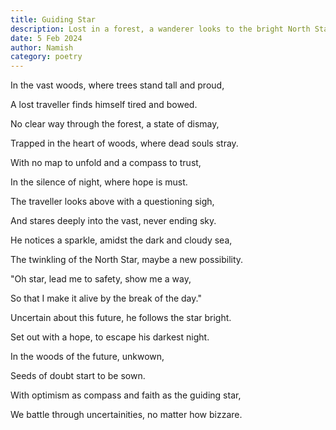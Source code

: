 ```yaml
---
title: Guiding Star
description: Lost in a forest, a wanderer looks to the bright North Star for hope, unveiling the secrets of finding optimism in the mysterious journey of life.
date: 5 Feb 2024
author: Namish 
category: poetry
---
```


In the vast woods, where trees stand tall and proud,

A lost traveller finds himself tired and bowed.

No clear way through the forest, a state of dismay,

Trapped in the heart of woods, where dead souls stray.

With no map to unfold and a compass to trust,

In the silence of night, where hope is must.

The traveller looks above with a questioning sigh,

And stares deeply into the vast, never ending sky.

He notices a sparkle, amidst the dark and cloudy sea,

The twinkling of the North Star, maybe a new possibility.

"Oh star, lead me to safety, show me a way,

So that I make it alive by the break of the day."

Uncertain about this future, he follows the star bright.

Set out with a hope, to escape his darkest night.

In the woods of the future, unkwown,

Seeds of doubt start to be sown.

With optimism as compass and faith as the guiding star,

We battle through uncertainities, no matter how bizzare.

